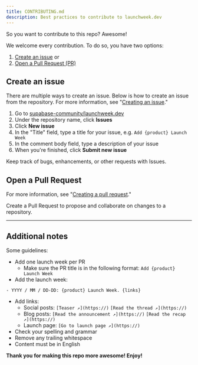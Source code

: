 ```yaml
---
title: CONTRIBUTING.md
description: Best practices to contribute to launchweek.dev
---
```


So you want to contribute to this repo? Awesome!

We welcome every contribution. To do so, you have two options:

1. [Create an issue](#create-an-issue) or
2. [Open a Pull Request (PR)](#open-a-pull-request)

## Create an issue

There are multiple ways to create an issue. Below is how to create an issue from the repository. For more information, see "[Creating an issue](https://docs.github.com/en/issues/tracking-your-work-with-issues/creating-an-issue)."

1. Go to [supabase-community/launchweek.dev](https://github.com/supabase-community/launchweek.dev)
2. Under the repository name, click **Issues**
3. Click **New issue**
4. In the "Title" field, type a title for your issue, e.g. `Add {product} Launch Week`
6. In the comment body field, type a description of your issue
7. When you're finished, click **Submit new issue**

<Card title="Creating an issue" icon="github" href="https://docs.github.com/en/issues/tracking-your-work-with-issues/using-issues/creating-an-issue">
  Keep track of bugs, enhancements, or other requests with Issues.
</Card>

## Open a Pull Request

For more information, see "[Creating a pull request](https://docs.github.com/en/pull-requests/collaborating-with-pull-requests/proposing-changes-to-your-work-with-pull-requests/creating-a-pull-request)."

<Card title="Creating a Pull Request" icon="github" href="https://docs.github.com/en/pull-requests/collaborating-with-pull-requests/proposing-changes-to-your-work-with-pull-requests/creating-a-pull-request">
  Create a Pull Request to propose and collaborate on changes to a repository.
</Card>

---

## Additional notes

Some guidelines:

- Add one launch week per PR
  - Make sure the PR title is in the following format: `Add {product} Launch Week`
- Add the launch week:
```
- YYYY / MM / DD-DD: {product} Launch Week. {links}
```
- Add links:
  - Social posts:
    `[Teaser ↗︎](https://)`
    `[Read the thread ↗︎](https://)`
  - Blog posts:
    `[Read the announcement ↗︎](https://)`
    `[Read the recap ↗︎](https://)`
  - Launch page:
    `[Go to launch page ↗︎](https://)`
- Check your spelling and grammar
- Remove any trailing whitespace
- Content must be in English

**Thank you for making this repo more awesome! Enjoy!**
